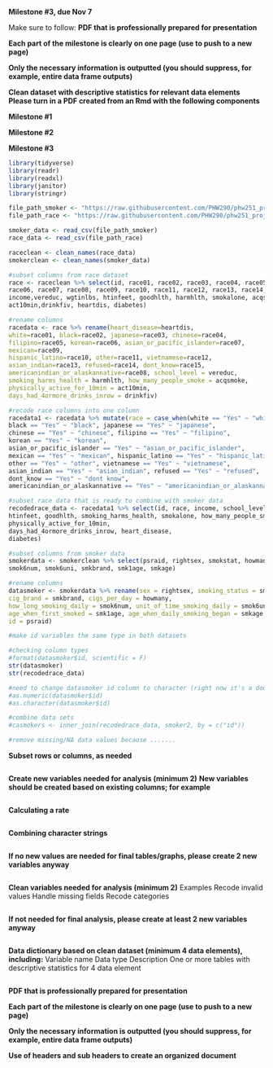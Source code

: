 **Milestone #3, due Nov 7**

Make sure to follow:
**PDF that is professionally prepared for presentation**

**Each part of the milestone is clearly on one page (use \newpage to push to a new page)**

**Only the necessary information is outputted (you should suppress, for example, entire data frame outputs)**

**Clean dataset with descriptive statistics for relevant data elements**
**Please turn in a PDF created from an Rmd with the following components**

**Milestone #1**

\newpage


**Milestone #2**

\newpage

**Milestone #3**
```r
library(tidyverse)
library(readr)
library(readxl)
library(janitor)
library(stringr)
```

```r
file_path_smoker <- "https://raw.githubusercontent.com/PHW290/phw251_projectdata/main/ca_csc_smoker_data.csv"
file_path_race <- "https://raw.githubusercontent.com/PHW290/phw251_projectdata/main/ca_csc_outcome_race_data.csv"

smoker_data <- read_csv(file_path_smoker)
race_data <- read_csv(file_path_race)

raceclean <- clean_names(race_data)
smokerclean <- clean_names(smoker_data)
```


```r
#subset columns from race dataset
race <- raceclean %>% select(id, race01, race02, race03, race04, race05, 
race06, race07, race08, race09, race10, race11, race12, race13, race14, race15, 
income,vereduc, wgtinlbs, htinfeet, goodhlth, harmhlth, smokalone, acqsmoke, 
act10min,drinkfiv, heartdis, diabetes)
```

```r
#rename columns
racedata <- race %>% rename(heart_disease=heartdis, 
white=race01, black=race02, japanese=race03, chinese=race04, 
filipino=race05, korean=race06, asian_or_pacific_islander=race07, 
mexican=race09, 
hispanic_latino=race10, other=race11, vietnamese=race12, 
asian_indian=race13, refused=race14, dont_know=race15, 
americanindian_or_alaskannative=race08, school_level = vereduc, 
smoking_harms_health = harmhlth, how_many_people_smoke = acqsmoke, 
physically_active_for_10min = act10min, 
days_had_4ormore_drinks_inrow = drinkfiv)
```

```r
#recode race columns into one column
racedata1 <- racedata %>% mutate(race = case_when(white == "Yes" ~ "white", 
black == "Yes" ~ "black", japanese == "Yes" ~ "japanese", 
chinese == "Yes" ~ "chinese", filipino == "Yes" ~ "filipino", 
korean == "Yes" ~ "korean", 
asian_or_pacific_islander == "Yes" ~ "asian_or_pacific_islander", 
mexican == "Yes" ~ "mexican", hispanic_latino == "Yes" ~ "hispanic_latino", 
other == "Yes" ~ "other", vietnamese == "Yes" ~ "vietnamese", 
asian_indian == "Yes" ~ "asian_indian", refused == "Yes" ~ "refused", 
dont_know == "Yes" ~ "dont know", 
americanindian_or_alaskannative == "Yes" ~ "americanindian_or_alaskannative"))
```

```r
#subset race data that is ready to combine with smoker data
recodedrace_data <- racedata1 %>% select(id, race, income, school_level, wgtinlbs, 
htinfeet, goodhlth, smoking_harms_health, smokalone, how_many_people_smoke, 
physically_active_for_10min, 
days_had_4ormore_drinks_inrow, heart_disease, 
diabetes)
```

```r
#subset columns from smoker data
smokerdata <- smokerclean %>% select(psraid, rightsex, smokstat, howmany, 
smok6num, smok6uni, smkbrand, smk1age, smkage)
```

```r
#rename columns
datasmoker <- smokerdata %>% rename(sex = rightsex, smoking_status = smokstat, 
cig_brand = smkbrand, cigs_per_day = howmany, 
how_long_smoking_daily = smok6num, unit_of_time_smoking_daily = smok6uni, 
age_when_first_smoked = smk1age, age_when_daily_smoking_began = smkage, 
id = psraid)
```

```r
#make id variables the same type in both datasets

#checking column types
#format(datasmoker$id, scientific = F)
str(datasmoker)
str(recodedrace_data)

#need to change datasmoker id column to character (right now it's a double)
#as.numeric(datasmoker$id)
#as.character(datasmoker$id)
```

```r
#combine data sets
#casmokers <- inner_join(recodedrace_data, smoker2, by = c("id"))
```

```r
#remove missing/NA data values because .......
```


**Subset rows or columns, as needed**
```r

```

**Create new variables needed for analysis (minimum 2)**
**New variables should be created based on existing columns; for example**
```r

```

**Calculating a rate**
```r

```

**Combining character strings**
```r

```

**If no new values are needed for final tables/graphs, please create 2 new variables anyway**
```r

```

**Clean variables needed for analysis (minimum 2)**
Examples
Recode invalid values
Handle missing fields
Recode categories
```r

```

**If not needed for final analysis, please create at least 2 new variables anyway**
```r

```

**Data dictionary based on clean dataset (minimum 4 data elements), including:**
Variable name
Data type
Description
One or more tables with descriptive statistics for 4 data element
```r

```

**PDF that is professionally prepared for presentation**

**Each part of the milestone is clearly on one page (use \newpage to push to a new page)**

**Only the necessary information is outputted (you should suppress, for example, entire data frame outputs)**

**Use of headers and sub headers to create an organized document**